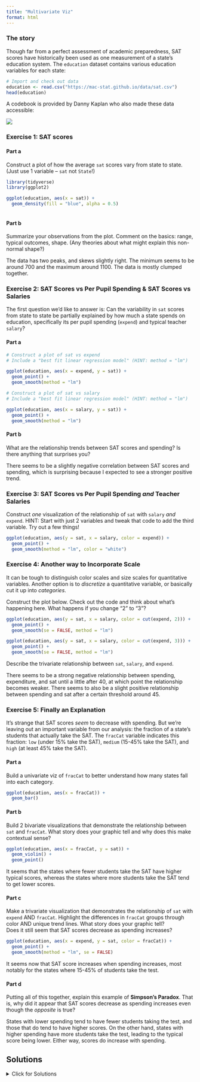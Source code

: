 ```yaml
---
title: "Multivariate Viz"
format: html
---
```


### The story {.unnumbered}

Though far from a perfect assessment of academic preparedness, SAT scores have historically been used as one measurement of a state's education system.
The `education` dataset contains various education variables for each state:

```r
# Import and check out data
education <- read.csv("https://mac-stat.github.io/data/sat.csv")
head(education)
```

A codebook is provided by Danny Kaplan who also made these data accessible:

![](https://mac-stat.github.io/images/112/SATcodebook.png)

### Exercise 1: SAT scores {.unnumbered}

#### Part a {.unnumbered}

Construct a plot of how the average `sat` scores vary from state to state.
(Just use 1 variable -- `sat` not `State`!)

```r

library(tidyverse)
library(ggplot2)

ggplot(education, aes(x = sat)) +
  geom_density(fill = "blue", alpha = 0.5)
  
```

#### Part b {.unnumbered}

Summarize your observations from the plot.
Comment on the basics: range, typical outcomes, shape.
(Any theories about what might explain this non-normal shape?)

The data has two peaks, and skews slightly right.
The minimum seems to be around 700 and the maximum around 1100.
The data is mostly clumped together.

### Exercise 2: SAT Scores vs Per Pupil Spending & SAT Scores vs Salaries {.unnumbered}

The first question we'd like to answer is: Can the variability in `sat` scores from state to state be partially explained by how much a state spends on education, specifically its per pupil spending (`expend`) and typical teacher `salary`?

#### Part a {.unnumbered}

```r
# Construct a plot of sat vs expend
# Include a "best fit linear regression model" (HINT: method = "lm")

ggplot(education, aes(x = expend, y = sat)) +
  geom_point() +
  geom_smooth(method = "lm")

```

```r
# Construct a plot of sat vs salary
# Include a "best fit linear regression model" (HINT: method = "lm")

ggplot(education, aes(x = salary, y = sat)) +
  geom_point() +
  geom_smooth(method = "lm")

```

#### Part b {.unnumbered}

What are the relationship trends between SAT scores and spending?
Is there anything that surprises you?

There seems to be a slightly negative correlation between SAT scores and spending, which is surprising because I expected to see a stronger positive trend.

### Exercise 3: SAT Scores vs Per Pupil Spending *and* Teacher Salaries {.unnumbered}

Construct *one* visualization of the relationship of `sat` with `salary` *and* `expend`.
HINT: Start with just 2 variables and tweak that code to add the third variable.
Try out a few things!

```r

ggplot(education, aes(y = sat, x = salary, color = expend)) +
  geom_point() +
  geom_smooth(method = "lm", color = "white")

```

### Exercise 4: Another way to Incorporate Scale {.unnumbered}

It can be tough to distinguish color scales and size scales for quantitative variables.
Another option is to *discretize* a quantitative variable, or basically cut it up into *categories*.

Construct the plot below.
Check out the code and think about what's happening here.
What happens if you change "2" to "3"?

```r
ggplot(education, aes(y = sat, x = salary, color = cut(expend, 2))) + 
  geom_point() + 
  geom_smooth(se = FALSE, method = "lm")

ggplot(education, aes(y = sat, x = salary, color = cut(expend, 3))) + 
  geom_point() + 
  geom_smooth(se = FALSE, method = "lm")
```

Describe the trivariate relationship between `sat`, `salary`, and `expend`.

There seems to be a strong negative relationship between spending, expenditure, and sat until a little after 40, at which point the relationship becomes weaker.
There seems to also be a slight positive relationship between spending and sat after a certain threshold around 45.

### Exercise 5: Finally an Explanation {.unnumbered}

It's strange that SAT scores *seem* to decrease with spending.
But we're leaving out an important variable from our analysis: the fraction of a state's students that actually take the SAT.
The `fracCat` variable indicates this fraction: `low` (under 15% take the SAT), `medium` (15-45% take the SAT), and `high` (at least 45% take the SAT).

#### Part a {.unnumbered}

Build a univariate viz of `fracCat` to better understand how many states fall into each category.

```r

ggplot(education, aes(x = fracCat)) +
  geom_bar()

```

#### Part b {.unnumbered}

Build 2 bivariate visualizations that demonstrate the relationship between `sat` and `fracCat`.
What story does your graphic tell and why does this make contextual sense?

```r

ggplot(education, aes(x = fracCat, y = sat)) +
  geom_violin() +
  geom_point()

```

It seems that the states where fewer students take the SAT have higher typical scores, whereas the states where more students take the SAT tend to get lower scores.

#### Part c {.unnumbered}

Make a trivariate visualization that demonstrates the relationship of `sat` with `expend` AND `fracCat`.
Highlight the differences in `fracCat` groups through color AND unique trend lines.
What story does your graphic tell?\
Does it still seem that SAT scores decrease as spending increases?

```r

ggplot(education, aes(x = expend, y = sat, color = fracCat)) +
  geom_point() +
  geom_smooth(method = "lm", se = FALSE)

```

It seems now that SAT score increases when spending increases, most notably for the states where 15-45% of students take the test.

#### Part d {.unnumbered}

Putting all of this together, explain this example of **Simpson’s Paradox**.
That is, why did it appear that SAT scores decrease as spending increases even though the *opposite* is true?

States with lower spending tend to have fewer students taking the test, and those that do tend to have higher scores.
On the other hand, states with higher spending have more students take the test, leading to the typical score being lower.
Either way, scores do increase with spending.

## Solutions

<details>

<summary>Click for Solutions</summary>

### Exercise 1: SAT scores {.unnumbered}

#### Part a {.unnumbered}

```r
# A histogram would work too!
ggplot(education, aes(x = sat)) + 
  geom_density()
```

#### Part b {.unnumbered}

average SAT scores range from roughly 800 to 1100.
They appear bi-modal.

### Exercise 2: SAT Scores vs Per Pupil Spending & SAT Scores vs Salaries {.unnumbered}

#### Part a {.unnumbered}

```r
# Construct a plot of sat vs expend
# Include a "best fit linear regression model"
ggplot(education, aes(y = sat, x = expend)) + 
  geom_point() + 
  geom_smooth(method = "lm")
```

```r
# Construct a plot of sat vs salary
# Include a "best fit linear regression model"
ggplot(education, aes(y = sat, x = salary)) + 
  geom_point() + 
  geom_smooth(method = "lm")
```

#### Part b {.unnumbered}

The higher the student expenditures and teacher salaries, the worse the SAT performance.

### Exercise 3: SAT Scores vs Per Pupil Spending *and* Teacher Salaries {.unnumbered}

```r
ggplot(education, aes(y = sat, x = salary, color = expend)) + 
  geom_point() + 
  geom_smooth(method = "lm")
```

### Exercise 4: Another Way to Incorporate Scale {.unnumbered}

```r
ggplot(education, aes(y = sat, x = salary, color = cut(expend, 2))) + 
  geom_point() + 
  geom_smooth(se = FALSE, method = "lm")
ggplot(education, aes(y = sat, x = salary, color = cut(expend, 3))) + 
  geom_point() + 
  geom_smooth(se = FALSE, method = "lm")
```

States with lower salaries and expenditures tend to have higher SAT scores.

### Exercise 5: Finally an Explanation {.unnumbered}

#### Part a {.unnumbered}

```r
ggplot(education, aes(x = fracCat)) + 
  geom_bar()
```

#### Part b {.unnumbered}

The more students in a state that take the SAT, the lower the average scores tend to be.
This is probably related to self-selection.

```r
ggplot(education, aes(x = sat, fill = fracCat)) + 
  geom_density(alpha = 0.5)
```

#### Part c {.unnumbered}

When we control for the fraction of students that take the SAT, SAT scores *increase* with expenditure.

```r
ggplot(education, aes(y = sat, x = expend, color = fracCat)) + 
  geom_point() + 
  geom_smooth(method = "lm")
```

#### Part d {.unnumbered}

Student participation tends to be lower among states with lower expenditures (which are likely also the states with higher ed institutions that haven't historically required the SAT).
Those same states tend to have higher SAT scores because of the self-selection of who participates.

</details>
